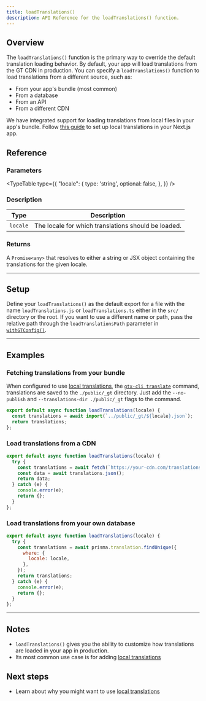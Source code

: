 ```yaml
---
title: loadTranslations()
description: API Reference for the loadTranslations() function.
---
```


## Overview


The `loadTranslations()` function is the primary way to override the default translation loading behavior.
By default, your app will load translations from the GT CDN in production.
You can specify a `loadTranslations()` function to load translations from a different source, such as:
 * From your app's bundle (most common)
 * From a database
 * From an API
 * From a different CDN

We have integrated support for loading translations from local files in your app's bundle.
Follow [this guide](/docs/next/tutorials/local-tx) to set up local translations in your Next.js app.

## Reference

### Parameters
<TypeTable
  type={{
    "locale": {
        type: 'string',
        optional: false,
    },
  }}
/>

### Description
| Type | Description |
| ---- | ----------- |
| `locale` | The locale for which translations should be loaded. |

### Returns

A `Promise<any>` that resolves to either a string or JSX object containing the translations for the given locale.

---

## Setup

Define your `loadTranslations()` as the default export for a file with the name `loadTranslations.js` or `loadTranslations.ts` either in the `src/` directory or the root.
If you want to use a different name or path, pass the relative path through the `loadTranslationsPath` parameter in [`withGTConfig()`](/docs/next/api/config/with-gt-config).

---



## Examples

### Fetching translations from your bundle

When configured to use [local translations](/docs/next/tutorials/local-tx), the [`gtx-cli translate`](/docs/cli/translate) command, translations are saved to the `./public/_gt` directory.
Just add the `--no-publish` and `--translations-dir ./public/_gt` flags to the command.

```js title="loadTranslations.js"
export default async function loadTranslations(locale) {
  const translations = await import(`../public/_gt/${locale}.json`);
  return translations;
};
```

### Load translations from a CDN

```js title="loadTranslations.js"
export default async function loadTranslations(locale) {
  try {
    const translations = await fetch(`https://your-cdn.com/translations/${locale}.json`);
    const data = await translations.json();
    return data;
  } catch (e) {
    console.error(e);
    return {};
  }
};
```

### Load translations from your own database

```js title="loadTranslations.js"
export default async function loadTranslations(locale) {
  try {
    const translations = await prisma.translation.findUnique({
      where: {
        locale: locale,
      },
    });
    return translations;
  } catch (e) {
    console.error(e);
    return {};
  }
};
```

---

## Notes
 * `loadTranslations()` gives you the ability to customize how translations are loaded in your app in production.
 * Its most common use case is for adding [local translations](/docs/next/tutorials/local-tx)

## Next steps
 * Learn about why you might want to use [local translations](/docs/next/tutorials/local-tx)